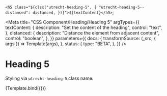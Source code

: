 <!--
@license EUPL-1.2
Copyright (c) 2021 Robbert Broersma
-->

  `<h5 class="${clsx("utrecht-heading-5", {
    "utrecht-heading-5--distanced": distanced,
  })}">${textContent}</h5>`;

<Meta
  title="CSS Component/Heading/Heading 5"
  argTypes={{
    textContent: {
      description: "Set the content of the heading",
      control: "text",
    },
    distanced: {
      description: "Distance the element from adjacent content",
      control: "boolean",
    },
  }}
  parameters={{
    docs: {
      transformSource: (_src, { args }) => Template(args),
    },
    status: {
      type: "BETA",
    },
  }}
/>

# Heading 5

Styling via `utrecht-heading-5` class name:

<Canvas>
  <Story
    name="Heading 5"
    args={{
      distanced: true,
      textContent: "The Quick Brown Fox Jumps Over The Lazy Dog",
    }}
  >
    {Template.bind({})}
  </Story>
</Canvas>

<ArgsTable story="Heading 5" />
